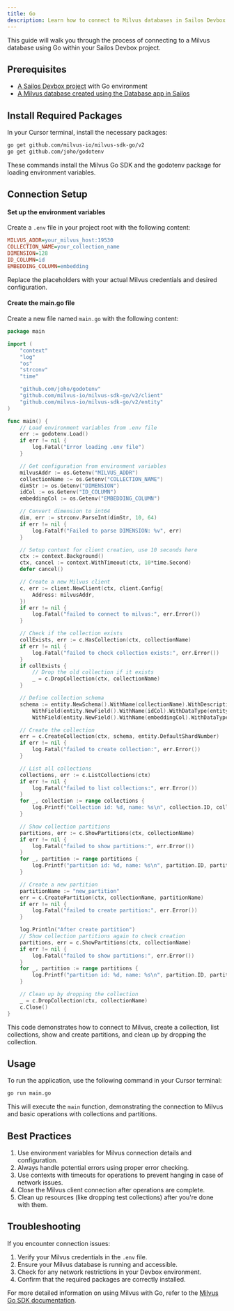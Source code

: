 ```yaml
---
title: Go
description: Learn how to connect to Milvus databases in Sailos Devbox using Go
---
```


This guide will walk you through the process of connecting to a Milvus database using Go within your Sailos Devbox project.

## Prerequisites

- [A Sailos Devbox project](/docs/guides/fundamentals/create-a-project) with Go environment
- [A Milvus database created using the Database app in Sailos](./)

## Install Required Packages

In your Cursor terminal, install the necessary packages:

```bash
go get github.com/milvus-io/milvus-sdk-go/v2
go get github.com/joho/godotenv
```

These commands install the Milvus Go SDK and the godotenv package for loading environment variables.

## Connection Setup

<div className='steps [&_h4]:step'>

#### Set up the environment variables

Create a `.env` file in your project root with the following content:

```ini title=".env"
MILVUS_ADDR=your_milvus_host:19530
COLLECTION_NAME=your_collection_name
DIMENSION=128
ID_COLUMN=id
EMBEDDING_COLUMN=embedding
```

Replace the placeholders with your actual Milvus credentials and desired configuration.

#### Create the main.go file

Create a new file named `main.go` with the following content:

```go title="main.go"
package main

import (
	"context"
	"log"
	"os"
	"strconv"
	"time"

	"github.com/joho/godotenv"
	"github.com/milvus-io/milvus-sdk-go/v2/client"
	"github.com/milvus-io/milvus-sdk-go/v2/entity"
)

func main() {
	// Load environment variables from .env file
	err := godotenv.Load()
	if err != nil {
		log.Fatal("Error loading .env file")
	}

	// Get configuration from environment variables
	milvusAddr := os.Getenv("MILVUS_ADDR")
	collectionName := os.Getenv("COLLECTION_NAME")
	dimStr := os.Getenv("DIMENSION")
	idCol := os.Getenv("ID_COLUMN")
	embeddingCol := os.Getenv("EMBEDDING_COLUMN")

	// Convert dimension to int64
	dim, err := strconv.ParseInt(dimStr, 10, 64)
	if err != nil {
		log.Fatalf("Failed to parse DIMENSION: %v", err)
	}

	// Setup context for client creation, use 10 seconds here
	ctx := context.Background()
	ctx, cancel := context.WithTimeout(ctx, 10*time.Second)
	defer cancel()

	// Create a new Milvus client
	c, err := client.NewClient(ctx, client.Config{
		Address: milvusAddr,
	})
	if err != nil {
		log.Fatal("failed to connect to milvus:", err.Error())
	}

	// Check if the collection exists
	collExists, err := c.HasCollection(ctx, collectionName)
	if err != nil {
		log.Fatal("failed to check collection exists:", err.Error())
	}
	if collExists {
		// Drop the old collection if it exists
		_ = c.DropCollection(ctx, collectionName)
	}

	// Define collection schema
	schema := entity.NewSchema().WithName(collectionName).WithDescription("this is the basic example collection").
		WithField(entity.NewField().WithName(idCol).WithDataType(entity.FieldTypeInt64).WithIsPrimaryKey(true).WithIsAutoID(false)).
		WithField(entity.NewField().WithName(embeddingCol).WithDataType(entity.FieldTypeFloatVector).WithDim(dim))

	// Create the collection
	err = c.CreateCollection(ctx, schema, entity.DefaultShardNumber)
	if err != nil {
		log.Fatal("failed to create collection:", err.Error())
	}

	// List all collections
	collections, err := c.ListCollections(ctx)
	if err != nil {
		log.Fatal("failed to list collections:", err.Error())
	}
	for _, collection := range collections {
		log.Printf("Collection id: %d, name: %s\n", collection.ID, collection.Name)
	}

	// Show collection partitions
	partitions, err := c.ShowPartitions(ctx, collectionName)
	if err != nil {
		log.Fatal("failed to show partitions:", err.Error())
	}
	for _, partition := range partitions {
		log.Printf("partition id: %d, name: %s\n", partition.ID, partition.Name)
	}

	// Create a new partition
	partitionName := "new_partition"
	err = c.CreatePartition(ctx, collectionName, partitionName)
	if err != nil {
		log.Fatal("failed to create partition:", err.Error())
	}

	log.Println("After create partition")
	// Show collection partitions again to check creation
	partitions, err = c.ShowPartitions(ctx, collectionName)
	if err != nil {
		log.Fatal("failed to show partitions:", err.Error())
	}
	for _, partition := range partitions {
		log.Printf("partition id: %d, name: %s\n", partition.ID, partition.Name)
	}

	// Clean up by dropping the collection
	_ = c.DropCollection(ctx, collectionName)
	c.Close()
}
```

This code demonstrates how to connect to Milvus, create a collection, list collections, show and create partitions, and clean up by dropping the collection.

</div>

## Usage

To run the application, use the following command in your Cursor terminal:

```bash
go run main.go
```

This will execute the `main` function, demonstrating the connection to Milvus and basic operations with collections and partitions.

## Best Practices

1. Use environment variables for Milvus connection details and configuration.
2. Always handle potential errors using proper error checking.
3. Use contexts with timeouts for operations to prevent hanging in case of network issues.
4. Close the Milvus client connection after operations are complete.
5. Clean up resources (like dropping test collections) after you're done with them.

## Troubleshooting

If you encounter connection issues:

1. Verify your Milvus credentials in the `.env` file.
2. Ensure your Milvus database is running and accessible.
3. Check for any network restrictions in your Devbox environment.
4. Confirm that the required packages are correctly installed.

For more detailed information on using Milvus with Go, refer to the [Milvus Go SDK documentation](https://github.com/milvus-io/milvus-sdk-go).